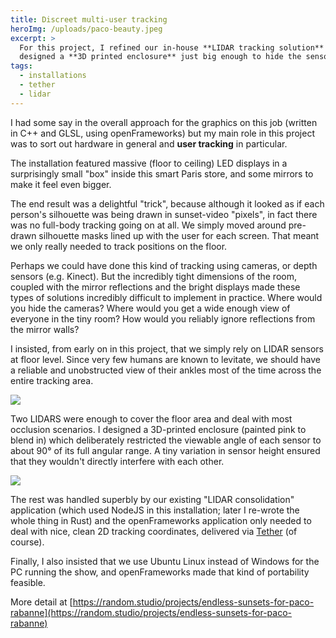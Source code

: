 ```yaml
---
title: Discreet multi-user tracking
heroImg: /uploads/paco-beauty.jpeg
excerpt: >
  For this project, I refined our in-house **LIDAR tracking solution** and
  designed a **3D printed enclosure** just big enough to hide the sensors.
tags:
  - installations
  - tether
  - lidar
---
```


I had some say in the overall approach for the graphics on this job (written in C++ and GLSL, using openFrameworks) but my main role in this project was to sort out hardware in general and **user tracking** in particular.

The installation featured massive (floor to ceiling) LED displays in a surprisingly small "box" inside this smart Paris store, and some mirrors to make it feel even bigger.

The end result was a delightful "trick", because although it looked as if each person's silhouette was being drawn in sunset-video "pixels", in fact there was no full-body tracking going on at all. We simply moved around pre-drawn silhouette masks lined up with the user for each screen. That meant we only really needed to track positions on the floor.

Perhaps we could have done this kind of tracking using cameras, or depth sensors (e.g. Kinect). But the incredibly tight dimensions of the room, coupled with the mirror reflections and the bright displays made these types of solutions incredibly difficult to implement in practice. Where would you hide the cameras? Where would you get a wide enough view of everyone in the tiny room? How would you reliably ignore reflections from the mirror walls?

I insisted, from early on in this project, that we simply rely on LIDAR sensors at floor level. Since very few humans are known to levitate, we should have a reliable and unobstructed view of their ankles most of the time across the entire tracking area.

![](/uploads/paco-sketch.jpg)

Two LIDARS were enough to cover the floor area and deal with most occlusion scenarios. I designed a 3D-printed enclosure (painted pink to blend in) which deliberately restricted the viewable angle of each sensor to about 90° of its full angular range. A tiny variation in sensor height ensured that they wouldn't directly interfere with each other.

![](/uploads/enclosure-views.jpg)

The rest was handled superbly by our existing "LIDAR consolidation" application (which used NodeJS in this installation; later I re-wrote the whole thing in Rust) and the openFrameworks application only needed to deal with nice, clean 2D tracking coordinates, delivered via [Tether](/projects/Tether-an-in-house-system-to-make-interactive-installations-easier) (of course).

Finally, I also insisted that we use Ubuntu Linux instead of Windows for the PC running the show, and openFrameworks made that kind of portability feasible.

More detail at [https://random.studio/projects/endless-sunsets-for-paco-rabanne](https://random.studio/projects/endless-sunsets-for-paco-rabanne)
